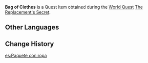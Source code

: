 {{Item Infobox
|id           = 101663
|image        = Item Parcel.png
|type         = Quest Items
|description  = A bag that contains [[Lyudochka]]'s [[Fatui]] uniform. Considering the controversial nature of Fatui uniforms, it is best not to let other people see this.
|source1      = [[The Replacement's Secret]]
}}
'''Bag of Clothes''' is a Quest Item obtained during the [[World Quest]] [[The Replacement's Secret]].

==Other Languages==
{{Other Languages
|default_hidden = 1
|en      = Bag of Clothes
|zhs     = 装衣服的纸包
|zhs_rm  = Zhuāng Yīfú de Zhǐ Bāo
|zht     = 裝衣服的紙包
|zht_rm  = Zhuāng Yīfú de Zhǐ Bāo
|ja      = 服の入った紙袋
|ja_rm   = Fuku no Haitta Kamibukuro
|ko      = 옷을 담은 종이가방
|ko_rm   = Oseul Dameun Jong'igabang
|es      = Paquete con ropa
|fr      = Sac de vêtements
|ru      = Бумажный пакет для одежды
|th      = ถุงกระดาษใส่เสื้อผ้า
|th_rm   = Thung Kradat sai Suea Pha
|vi      = Túi Đựng Trang Phục
|de      = Tasche mit Kleidung
|id      = Sekantong Pakaian
|pt      = Saco com roupas
|tr      = Giysi Çantası
|it      = Pacco di vestiti
}}

==Change History==
{{Change History|2.4}}

[[es:Paquete con ropa]]